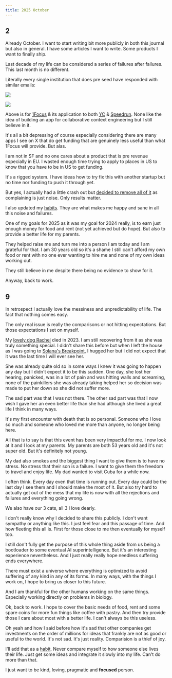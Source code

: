 ```yaml
---
title: 2025 October
---
```


## 2

Already October. I want to start writing bit more publicly in both this journal but also in general. I have some articles I want to write. Some products I want to finally ship.

Last decade of my life can be considered a series of failures after failures. This last month is no different.

Literally every single institution that does pre seed have responded with similar emails:

![](https://raw.githubusercontent.com/nikitavoloboev/media/main/nikiv/25-oct/speedrun-fail.png)

![](https://raw.githubusercontent.com/nikitavoloboev/media/main/nikiv/25-oct/yc-fail.png)

Above is for [1Focus](https://1focus.ai) & its application to both [YC](https://ycombinator.com) & [Speedrun](https://speedrun.a16z.com). None like the idea of building an app for collaborative context engineering but I still believe in it.

It's all a bit depressing of course especially considering there are many apps I see on X that do get funding that are genuinely less useful than what 1Focus will provide. But alas.

I am not in SF and no one cares about a product that is pre revenue especially in EU. I wasted enough time trying to apply to places in US to know that you have to be in US to get funding.

It's a rigged system. I have ideas how to try fix this with another startup but no time nor funding to push it through yet.

But yes, I actually had a little crash out but [decided to remove all of it](https://github.com/nikitavoloboev/nikiv/commit/8b1f63a50712fd3958d07854a96e26ce02b862b1) as complaining is just noise. Only results matter.

I also updated my [habits](/habits). They are what makes me happy and sane in all this noise and failures.

One of my goals for 2025 as it was my goal for 2024 really, is to earn just enough money for food and rent (not yet achieved but do hope). But also to provide a better life for my parents.

They helped raise me and turn me into a person I am today and I am grateful for that. I am 30 years old so it's a shame I still can't afford my own food or rent with no one ever wanting to hire me and none of my own ideas working out.

They still believe in me despite there being no evidence to show for it.

Anyway, back to work.

## 9

In retrospect I actually love the messiness and unpredictability of life. The fact that nothing comes easy.

The only real issue is really the comparisons or not hitting expectations. But those expectations I set on myself.

My [lovely dog Rachel](https://instagram.com/p/CsJNYrUND8x) died in 2023. I am still recovering from it as she was truly something special. I didn't share this before but when I left the house as I was going to [Solana's Breakpoint](https://solana.com/breakpoint), I hugged her but I did not expect that it was the last time I will ever see her.

She was already quite old so in some ways I knew it was going to happen any day but I didn't expect it to be this sudden. One day, she lost her hearing, panicked, was in a lot of pain and was hitting walls and screaming, none of the painkillers she was already taking helped her so decision was made to put her down so she did not suffer more.

The sad part was that I was not there. The other sad part was that I now wish I gave her an even better life than she had although she lived a great life I think in many ways.

It's my first encounter with death that is so personal. Someone who I love so much and someone who loved me more than anyone, no longer being here.

All that is to say is that this event has been very impactful for me. I now look at it and I look at my parents. My parents are both 53 years old and it's not super old. But it's definitely not young.

My dad also smokes and the biggest thing I want to give them is to have no stress. No stress that their son is a failure. I want to give them the freedom to travel and enjoy life. My dad wanted to visit Cuba for a while now.

I often think. Every day even that time is running out. Every day could be the last day I see them and I should make the most of it. But also try hard to actually get out of the mess that my life is now with all the rejections and failures and everything going wrong.

We also have our 3 cats, all 3 I love dearly.

I don't really know why I decided to share this publicly. I don't want sympathy or anything like this. I just feel fear and this passage of time. And how fleeting this all is. First for those close to me then eventually for myself too.

I still don't fully get the purpose of this whole thing aside from us being a bootloader to some eventual AI superintelligence. But it's an interesting experience nevertheless. And I just really really hope needless suffering ends everywhere.

There must exist a universe where everything is optimized to avoid suffering of any kind in any of its forms. In many ways, with the things I work on, I hope to bring us closer to this future.

And I am thankful for the other humans working on the same things. Especially working directly on problems in biology.

Ok, back to work. I hope to cover the basic needs of food, rent and some spare coins for more fun things like coffee with pastry. And then try provide those I care about most with a better life. I can't always be this useless.

Oh yeah and how I said before how it's sad that other companies get investments on the order of millions for ideas that frankly are not as good or useful to the world. It's not sad. It's just reality. Comparision is a thief of joy.

I'll add that as a [habit](/habits). Never compare myself to how someone else lives their life. Just get some ideas and integrate it slowly into my life. Can't do more than that.

I just want to be kind, loving, pragmatic and **focused** person.
